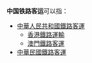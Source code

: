 '''中国铁路客运'''可以指：

* [[中華人民共和國鐵路客運|中華人民共和國鐵路客運]]
** [[香港鐵路運輸|香港鐵路運輸]]
** [[澳門鐵路客運|澳門鐵路客運]]
* [[臺灣鐵路運輸|中華民國鐵路客運]]

{{disambiguation|Z|Cat=六字中國相關消歧義}}